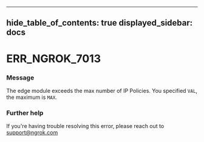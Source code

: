

---
hide_table_of_contents: true
displayed_sidebar: docs
---


# ERR_NGROK_7013

### Message
The edge module exceeds the max number of IP Policies. You specified `VAL`, the maximum is `MAX`.

<ErrorDetails error="err_ngrok_7013" />



### Further help
If you're having trouble resolving this error, please reach out to [support@ngrok.com](mailto:support@ngrok.com?subject=Help%20with%20ERR_NGROK_7013)

